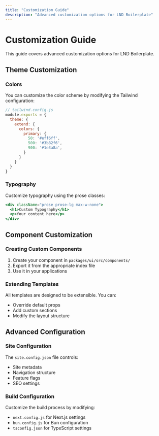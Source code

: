 ```yaml
---
title: "Customization Guide"
description: "Advanced customization options for LND Boilerplate"
---
```


# Customization Guide

This guide covers advanced customization options for LND Boilerplate.

## Theme Customization

### Colors

You can customize the color scheme by modifying the Tailwind configuration:

```javascript
// tailwind.config.js
module.exports = {
  theme: {
    extend: {
      colors: {
        primary: {
          50: '#eff6ff',
          500: '#3b82f6',
          900: '#1e3a8a',
        }
      }
    }
  }
}
```

### Typography

Customize typography using the prose classes:

```jsx
<div className="prose prose-lg max-w-none">
  <h1>Custom Typography</h1>
  <p>Your content here</p>
</div>
```

## Component Customization

### Creating Custom Components

1. Create your component in `packages/ui/src/components/`
2. Export it from the appropriate index file
3. Use it in your applications

### Extending Templates

All templates are designed to be extensible. You can:

- Override default props
- Add custom sections
- Modify the layout structure

## Advanced Configuration

### Site Configuration

The `site.config.json` file controls:

- Site metadata
- Navigation structure
- Feature flags
- SEO settings

### Build Configuration

Customize the build process by modifying:

- `next.config.js` for Next.js settings
- `bun.config.js` for Bun configuration
- `tsconfig.json` for TypeScript settings
